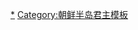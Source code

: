 {{Navbox
|name = 後三國時代君主
|title = [[後三國時代|<span style="color:#FFD700;">'''後三國時代'''</span>]][[朝鮮半島君主列表#朝鮮後三國時代|<span style="color:#FFD700;">'''君主'''</span>]]
|titlestyle = background:#00008B;color:#FFD700;

|state  = expandCaption
|above = [[朝鮮半島君主世系圖列表#後三國時代|世系]]

|group1 = [[後高句麗]]
|list1 = [[弓裔]]

|group2 = [[後百濟]]
|list2 = [[甄萱]]{{to}}[[甄神劍]]

|group3 = [[新罗]]
|list3 = [[孝恭王]]{{to}}[[神德王]]{{to}}[[景明王]]{{to}}[[景哀王]]{{to}}[[敬順王]]

|belowstyle: text-align: left;
|below = {{朝鮮半島元首}}

}}<noinclude>
[[Category:後三國時代君主|*]] 
[[Category:朝鲜半岛君主模板]]
</noinclude>